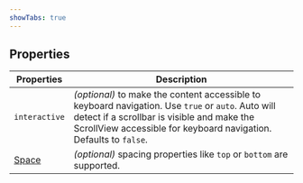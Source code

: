 ```yaml
---
showTabs: true
---
```


## Properties

| Properties                              | Description                                                                                                                                                                                                           |
| --------------------------------------- | --------------------------------------------------------------------------------------------------------------------------------------------------------------------------------------------------------------------- |
| `interactive`                           | _(optional)_ to make the content accessible to keyboard navigation. Use `true` or `auto`. Auto will detect if a scrollbar is visible and make the ScrollView accessible for keyboard navigation. Defaults to `false`. |
| [Space](/uilib/layout/space/properties) | _(optional)_ spacing properties like `top` or `bottom` are supported.                                                                                                                                                 |
